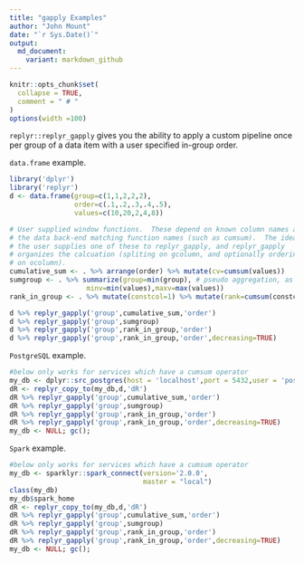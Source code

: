 ```yaml
---
title: "gapply Examples"
author: "John Mount"
date: "`r Sys.Date()`"
output:
  md_document:
    variant: markdown_github
---
```


```r
knitr::opts_chunk$set(
  collapse = TRUE,
  comment = " # "
)
options(width =100)
```

`replyr::replyr_gapply` gives you the ability to apply a custom pipeline once per group of a data item with a user specified in-group order.  

`data.frame` example.

```r
library('dplyr')
library('replyr')
d <- data.frame(group=c(1,1,2,2,2),
                order=c(.1,.2,.3,.4,.5),
                values=c(10,20,2,4,8))

# User supplied window functions.  These depend on known column names and
# the data back-end matching function names (such as cumsum).  The idea
# the user supplies one of these to replyr_gapply, and replyr_gapply
# organizes the calcuation (spliting on gcolumn, and optionally ordering
# on ocolumn).
cumulative_sum <- . %>% arrange(order) %>% mutate(cv=cumsum(values))
sumgroup <- . %>% summarize(group=min(group), # pseudo aggregation, as group constant in groups
                   minv=min(values),maxv=max(values))
rank_in_group <- . %>% mutate(constcol=1) %>% mutate(rank=cumsum(constcol)) %>% select(-constcol)

d %>% replyr_gapply('group',cumulative_sum,'order')
d %>% replyr_gapply('group',sumgroup)
d %>% replyr_gapply('group',rank_in_group,'order')
d %>% replyr_gapply('group',rank_in_group,'order',decreasing=TRUE)
```

`PostgreSQL` example.

```r
#below only works for services which have a cumsum operator
my_db <- dplyr::src_postgres(host = 'localhost',port = 5432,user = 'postgres',password = 'pg')
dR <- replyr_copy_to(my_db,d,'dR')
dR %>% replyr_gapply('group',cumulative_sum,'order')
dR %>% replyr_gapply('group',sumgroup)
dR %>% replyr_gapply('group',rank_in_group,'order')
dR %>% replyr_gapply('group',rank_in_group,'order',decreasing=TRUE)
my_db <- NULL; gc();
```

`Spark` example.

```r
#below only works for services which have a cumsum operator
my_db <- sparklyr::spark_connect(version='2.0.0', 
                                 master = "local")
class(my_db)
my_db$spark_home
dR <- replyr_copy_to(my_db,d,'dR')
dR %>% replyr_gapply('group',cumulative_sum,'order')
dR %>% replyr_gapply('group',sumgroup)
dR %>% replyr_gapply('group',rank_in_group,'order')
dR %>% replyr_gapply('group',rank_in_group,'order',decreasing=TRUE)
my_db <- NULL; gc();
```
